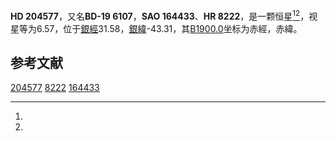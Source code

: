 {{Starbox begin
| name = HD 204577
}}
{{Starbox observe
| epoch = [[J2000.0|J2000.0]]
| constell = {{星座名待查}}<ref name=SIMBAD>{{cite web
 | url=http://simbad.u-strasbg.fr/simbad/sim-id?Ident=HR+8222
 | title =Pulsating variable Star
 | publisher=Centre de Données astronomiques de Strasbourg
 | work=SIMBAD
 | accessdate=2012-07-13}}</ref><ref name=DATA>{{cite web
 | url=http://vizier.u-strasbg.fr/viz-bin/VizieR-5?-out.add=.&-source=5050&-corr=PK=HR&-out.max=9999&HR=8222
 | title=VizieR Detailed Page
 | accessdate=2012-07-13
 | archive-date=2016-03-04
 | archive-url=https://web.archive.org/web/20160304234457/http://vizier.u-strasbg.fr/viz-bin/VizieR-5?-out.add=.&-source=5050&-corr=PK=HR&-out.max=9999&HR=8222
 | dead-url=no
 }}</ref>
| 星官 = 
| ra = {{RA|21|29|59.6}}<ref name=SIMBAD /><ref name=DATA />
| dec = {{DEC|-19|8|52}}<ref name=SIMBAD /><ref name=DATA />
| appmag_v = 6.57<ref name=SIMBAD /><ref name=DATA />
}}
{{Starbox character
| class = F0V<ref name=SIMBAD /><ref name=DATA />
| b-v = 0.41<ref name=SIMBAD /><ref name=DATA />
| u-b = <ref name=SIMBAD /><ref name=DATA />
| r-i = <ref name=SIMBAD /><ref name=DATA />
| variable = 
}}
{{Starbox astrometry
| radial_v = 
| prop_mo_ra = -12
| parallax = 
| p_error = 
}}
{{Starbox catalog
| names =BD-19 6107，[[SAO星表|SAO]] 164433，[[HD星表|HD]] 204577，[[HR星表|HR]] 8222}}
{{Starbox reference |Simbad=HR+8222}}
{{Starbox end}}

'''HD 204577'''，又名'''BD-19 6107'''，'''SAO 164433'''、'''HR 8222'''，是一颗恒星<ref name=SIMBAD /><ref name=DATA />，视星等为6.57，位于[[銀道座標系|銀經]]31.58，[[銀道座標系|銀緯]]-43.31，其[[B1900.0|B1900.0]]坐标为赤經{{RA|21|24|22.9}}，赤緯{{DEC|-19|-43.31|3}}。

== 参考文献 ==
{{reflist}}

{{star-stub}}

[[Category:HD和HDE天體|204577]]
[[Category:HR天體|8222]]
[[Category:SAO天體|164433]]